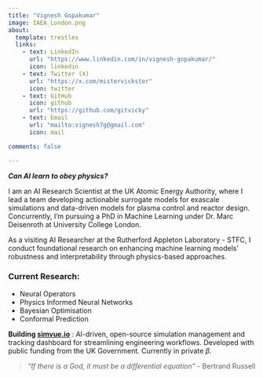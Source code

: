```yaml
---
title: "Vignesh Gopakumar"
image: IAEA_London.png
about:
  template: trestles
  links:
    - text: LinkedIn
      url: "https://www.linkedin.com/in/vignesh-gopakumar/"
      icon: linkedin
    - text: Twitter (X)
      url: "https://x.com/mistervickster"
      icon: twitter
    - text: GitHub
      icon: github
      url: "https://github.com/gitvicky"
    - text: Email
      url: "mailto:vignesh7g@gmail.com"
      icon: mail

comments: false

---
```

::: {.center}
***Can AI learn to obey physics?***
:::

I am an AI Research Scientist at the UK Atomic Energy Authority, where I lead a team developing actionable surrogate models for exascale simulations and data-driven models for plasma control and reactor design. Concurrently, I'm pursuing a PhD in Machine Learning under Dr. Marc Deisenroth at University College London.

As a visiting AI Researcher at the Rutherford Appleton Laboratory - STFC, I conduct foundational research on enhancing machine learning models' robustness and interpretability through physics-based approaches.


### Current Research: 

* Neural Operators
* Physics Informed Neural Networks
* Bayesian Optimisation
* Conformal Prediction

**Building [simvue.io](https://simvue.io)** : AI-driven, open-source simulation management and tracking dashboard for streamlining engineering workflows. Developed with public funding from the UK Government. Currently in private $\beta$. 

> *"If there is a God, it must be a differential equation"* - Bertrand Russell